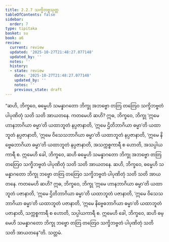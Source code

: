 ```yaml
---
title: 2.2.7 သက္ခိဘဗ္ဗသုတ္တ
tableOfContents: false
sidebar:
  order: 7
type: tipitaka
basket: su
book: a6
review:
  current: review
  updated: '2025-10-27T21:48:27.077148'
  updated_by: ''
  notes: ''
  history:
  - state: review
    date: '2025-10-27T21:48:27.077148'
    updated_by: ''
    notes: ''
    previous_state: draft
---
```



<ReviewStatus review={frontmatter.review} showDetails={true} />

<HypothesisAnnotation frontmatter={frontmatter} />

<DynamicBreadcrumb />

<Division number="71" book="a6" e="ch" v="16" p="372">

<Paragraph number="638" book="a6">
“ဆဟိ, ဘိက္ခဝေ, ဓမ္မေဟိ သမန္နာဂတော ဘိက္ခု အဘဗ္ဗော တတြ တတြေဝ သက္ခိဘဗ္ဗတံ ပါပုဏိတုံ သတိ သတိ အာယတနေ. ကတမေဟိ ဆဟိ? ဣဓ, ဘိက္ခဝေ, ဘိက္ခု ‘ဣမေ ဟာနဘာဂိယာ ဓမ္မာ’တိ ယထာဘူတံ နပ္ပဇာနာတိ, ‘ဣမေ ဌိတိဘာဂိယာ ဓမ္မာ’တိ ယထာဘူတံ နပ္ပဇာနာတိ, ‘ဣမေ ဝိသေသဘာဂိယာ ဓမ္မာ’တိ ယထာဘူတံ နပ္ပဇာနာတိ, ‘ဣမေ နိဗ္ဗေဓဘာဂိယာ ဓမ္မာ’တိ ယထာဘူတံ နပ္ပဇာနာတိ, အသက္ကစ္စကာရီ စ ဟောတိ, အသပ္ပါယကာရီ စ. ဣမေဟိ ခေါ, ဘိက္ခဝေ, ဆဟိ ဓမ္မေဟိ သမန္နာဂတော ဘိက္ခု အဘဗ္ဗော တတြ တတြေဝ သက္ခိဘဗ္ဗတံ ပါပုဏိတုံ သတိ သတိ အာယတနေ.
</Paragraph>

<Paragraph number="639" book="a6">
ဆဟိ, ဘိက္ခဝေ, ဓမ္မေဟိ သမန္နာဂတော ဘိက္ခု ဘဗ္ဗော တတြ တတြေဝ သက္ခိဘဗ္ဗတံ ပါပုဏိတုံ သတိ သတိ အာယတနေ. ကတမေဟိ ဆဟိ? ဣဓ, ဘိက္ခဝေ, ဘိက္ခု ‘ဣမေ ဟာနဘာဂိယာ ဓမ္မာ’တိ ယထာဘူတံ ပဇာနာတိ, ‘ဣမေ ဌိတိဘာဂိယာ ဓမ္မာ’တိ ယထာဘူတံ ပဇာနာတိ, ‘ဣမေ ဝိသေသဘာဂိယာ ဓမ္မာ’တိ ယထာဘူတံ ပဇာနာတိ, ‘ဣမေ နိဗ္ဗေဓဘာဂိယာ ဓမ္မာ’တိ ယထာဘူတံ ပဇာနာတိ, သက္ကစ္စကာရီ စ ဟောတိ, သပ္ပါယကာရီ စ. ဣမေဟိ ခေါ, ဘိက္ခဝေ, ဆဟိ ဓမ္မေဟိ သမန္နာဂတော ဘိက္ခု ဘဗ္ဗော တတြ တတြေဝ သက္ခိဘဗ္ဗတံ ပါပုဏိတုံ သတိ သတိ အာယတနေ”တိ.

</Paragraph>
</Division>

<Paragraph number="640" type="center" book="a6">
သတ္တမံ.
</Paragraph>
